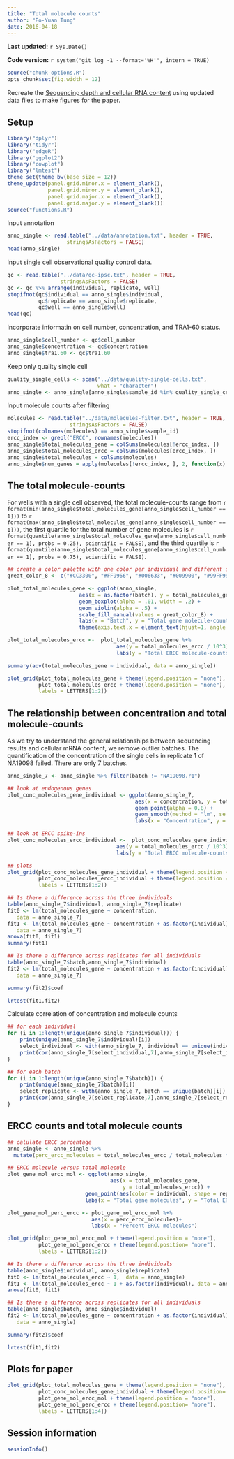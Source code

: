 ```yaml
---
title: "Total molecule counts"
author: "Po-Yuan Tung"
date: 2016-04-18
---
```


**Last updated:** `r Sys.Date()`

**Code version:** `r system("git log -1 --format='%H'", intern = TRUE)`

```r
source("chunk-options.R")
opts_chunk$set(fig.width = 12)
```

Recreate the [Sequencing depth and cellular RNA content](depth.html) using updated data files to make figures for the paper.

## Setup

```r
library("dplyr")
library("tidyr")
library("edgeR")
library("ggplot2")
library("cowplot")
library("lmtest") 
theme_set(theme_bw(base_size = 12))
theme_update(panel.grid.minor.x = element_blank(),
             panel.grid.minor.y = element_blank(),
             panel.grid.major.x = element_blank(),
             panel.grid.major.y = element_blank())
source("functions.R")
```

Input annotation 

```r
anno_single <- read.table("../data/annotation.txt", header = TRUE,
                   stringsAsFactors = FALSE)
head(anno_single)
```

Input single cell observational quality control data.

```r
qc <- read.table("../data/qc-ipsc.txt", header = TRUE,
                 stringsAsFactors = FALSE)
qc <- qc %>% arrange(individual, replicate, well)
stopifnot(qc$individual == anno_single$individual,
          qc$replicate == anno_single$replicate,
          qc$well == anno_single$well)
head(qc)
```

Incorporate informatin on cell number, concentration, and TRA1-60 status.

```r
anno_single$cell_number <- qc$cell_number
anno_single$concentration <- qc$concentration
anno_single$tra1.60 <- qc$tra1.60
```

Keep only quality single cell

```r
quality_single_cells <- scan("../data/quality-single-cells.txt",
                             what = "character")
anno_single <- anno_single[anno_single$sample_id %in% quality_single_cells,]
```

Input molecule counts after filtering

```r
molecules <- read.table("../data/molecules-filter.txt", header = TRUE,
                    stringsAsFactors = FALSE)
stopifnot(colnames(molecules) == anno_single$sample_id)
ercc_index <- grepl("ERCC", rownames(molecules))
anno_single$total_molecules_gene = colSums(molecules[!ercc_index, ])
anno_single$total_molecules_ercc = colSums(molecules[ercc_index, ])
anno_single$total_molecules = colSums(molecules)
anno_single$num_genes = apply(molecules[!ercc_index, ], 2, function(x) sum(x > 0))
```

## The total molecule-counts
For wells with a single cell observed, the total molecule-counts range from
`r format(min(anno_single$total_molecules_gene[anno_single$cell_number == 1]))`
to
`r format(max(anno_single$total_molecules_gene[anno_single$cell_number == 1]))`,
the first quartile for the total number of gene molecules is
`r format(quantile(anno_single$total_molecules_gene[anno_single$cell_number == 1], probs = 0.25), scientific = FALSE)`,
and the third quartile is
`r format(quantile(anno_single$total_molecules_gene[anno_single$cell_number == 1], probs = 0.75), scientific = FALSE)`.

```r
## create a color palette with one color per individual and different shades for repplicates
great_color_8 <- c("#CC3300", "#FF9966", "#006633", "#009900", "#99FF99", "#3366FF", "#6699FF", "#66CCFF")

plot_total_molecules_gene <- ggplot(anno_single,
                       aes(x = as.factor(batch), y = total_molecules_gene / 10^3, fill = as.factor(batch))) + 
                       geom_boxplot(alpha = .01, width = .2) +
                       geom_violin(alpha = .5) + 
                       scale_fill_manual(values = great_color_8) +
                       labs(x = "Batch", y = "Total gene molecule-counts (10^3)") +
                       theme(axis.text.x = element_text(hjust=1, angle = 45))

plot_total_molecules_ercc <-  plot_total_molecules_gene %+%
                                   aes(y = total_molecules_ercc / 10^3) +
                                   labs(y = "Total ERCC molecule-counts (10^3)")

summary(aov(total_molecules_gene ~ individual, data = anno_single))

plot_grid(plot_total_molecules_gene + theme(legend.position = "none"),
          plot_total_molecules_ercc + theme(legend.position = "none"),
          labels = LETTERS[1:2])
```

## The relationship between concentration and total molecule-counts

As we try to understand the general relationships between sequencing results and cellular mRNA content, we remove outlier batches.
The quantification of the concentration of the single cells in replicate 1 of NA19098 failed.
There are only 7 batches.

```r
anno_single_7 <- anno_single %>% filter(batch != "NA19098.r1")
```

```r
## look at endogenous genes
plot_conc_molecules_gene_individual <- ggplot(anno_single_7,
                                         aes(x = concentration, y = total_molecules_gene / 10^3, color = individual)) +
                                         geom_point(alpha = 0.8) +
                                         geom_smooth(method = "lm", se = FALSE) +
                                         labs(x = "Concentration", y = "Total gene molecule-counts (10^3)")

## look at ERCC spike-ins
plot_conc_molecules_ercc_individual <-  plot_conc_molecules_gene_individual %+%
                                   aes(y = total_molecules_ercc / 10^3) +
                                   labs(y = "Total ERCC molecule-counts (10^3)")

## plots
plot_grid(plot_conc_molecules_gene_individual + theme(legend.position = "none"), 
          plot_conc_molecules_ercc_individual + theme(legend.position = "none"),
          labels = LETTERS[1:2])

## Is there a difference across the three individuals
table(anno_single_7$individual, anno_single_7$replicate)
fit0 <- lm(total_molecules_gene ~ concentration, 
   data = anno_single_7)
fit1 <- lm(total_molecules_gene ~ concentration + as.factor(individual), 
   data = anno_single_7)
anova(fit0, fit1)
summary(fit1)

## Is there a difference across replicates for all individuals
table(anno_single_7$batch,anno_single_7$individual)
fit2 <- lm(total_molecules_gene ~ concentration + as.factor(individual) + batch, 
   data = anno_single_7)

summary(fit2)$coef

lrtest(fit1,fit2)

```

Calculate correlation of concentration and molecule counts

```r
## for each individual
for (i in 1:length(unique(anno_single_7$individual))) {
    print(unique(anno_single_7$individual)[i])
    select_individual <- with(anno_single_7, individual == unique(individual)[i])
    print(cor(anno_single_7[select_individual,7],anno_single_7[select_individual,9]))
}

## for each batch
for (i in 1:length(unique(anno_single_7$batch))) {
    print(unique(anno_single_7$batch)[i])
    select_replicate <- with(anno_single_7, batch == unique(batch)[i])
    print(cor(anno_single_7[select_replicate,7],anno_single_7[select_replicate,9]))
}
```

## ERCC counts and total molecule counts
```r
## calulate ERCC percentage
anno_single <- anno_single %>%
  mutate(perc_ercc_molecules = total_molecules_ercc / total_molecules * 100)

## ERCC molecule versus total molecule
plot_gene_mol_ercc_mol <- ggplot(anno_single,
                                 aes(x = total_molecules_gene,
                                     y = total_molecules_ercc)) +
                         geom_point(aes(color = individual, shape = replicate, alpha = 0.8))+
                         labs(x = "Total gene molecules", y = "Total ERCC molecules") 

plot_gene_mol_perc_ercc <- plot_gene_mol_ercc_mol %+%
                           aes(x = perc_ercc_molecules)+
                           labs(x = "Percent ERCC molecules")

plot_grid(plot_gene_mol_ercc_mol + theme(legend.position = "none"),
          plot_gene_mol_perc_ercc + theme(legend.position= "none"),
          labels = LETTERS[1:2])

## Is there a difference across the three individuals
table(anno_single$individual, anno_single$replicate)
fit0 <- lm(total_molecules_ercc ~ 1,  data = anno_single)
fit1 <- lm(total_molecules_ercc ~ 1 + as.factor(individual), data = anno_single)
anova(fit0, fit1)

## Is there a difference across replicates for all individuals
table(anno_single$batch, anno_single$individual)
fit2 <- lm(total_molecules_gene ~ concentration + as.factor(individual) + batch, 
   data = anno_single)

summary(fit2)$coef

lrtest(fit1,fit2)

```

## Plots for paper 
```r
plot_grid(plot_total_molecules_gene + theme(legend.position = "none"),
          plot_conc_molecules_gene_individual + theme(legend.position= "none"),
          plot_gene_mol_ercc_mol + theme(legend.position = "none"),
          plot_gene_mol_perc_ercc + theme(legend.position= "none"),
          labels = LETTERS[1:4])
```

## Session information

```r
sessionInfo()
```
